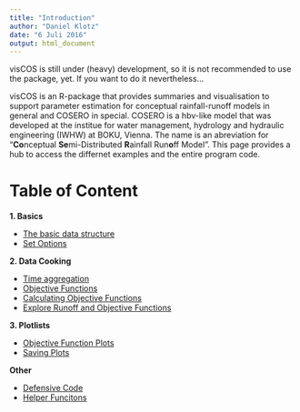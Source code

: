 ```yaml
---
title: "Introduction"
author: "Daniel Klotz"
date: "6 Juli 2016"
output: html_document
---
```


visCOS is still under (heavy) development, so it is not recommended to use the
package, yet. If you want to do it nevertheless...

visCOS is an R-package that provides summaries and visualisation to support
parameter estimation for conceptual rainfall-runoff models in general and
COSERO in special. COSERO is a hbv-like model that was developed at the
institue for water management, hydrology and hydraulic engineering (IWHW) at
BOKU, Vienna. The name is an abreviation for "**Co**nceptual
**Se**mi-Distributed **R**ainfall Run**o**ff Model".
This page provides a hub to access the differnet examples and the entire program
code.

# Table of Content
**1. Basics** 

- [The basic data structure](LP-cookd_data.html)
- [Set Options](LP-viscos_options.html)

**2. Data Cooking**

- [Time aggregation](LP-aggregationsplots.html)
- [Objective Functions](ex-OF_explanation.html)
- [Calculating Objective Functions](LP-get_main_of.html)
- [Explore Runoff and Objective Functions](LP-explore_runoff.html)

**3. Plotlists**

- [Objective Function Plots](LP-plotlist_of.html)
- [Saving Plots](LP-serve.html)

**Other**

- [Defensive Code](LP-defensive_code.html)
- [Helper Funcitons](LP-helpers.html)

